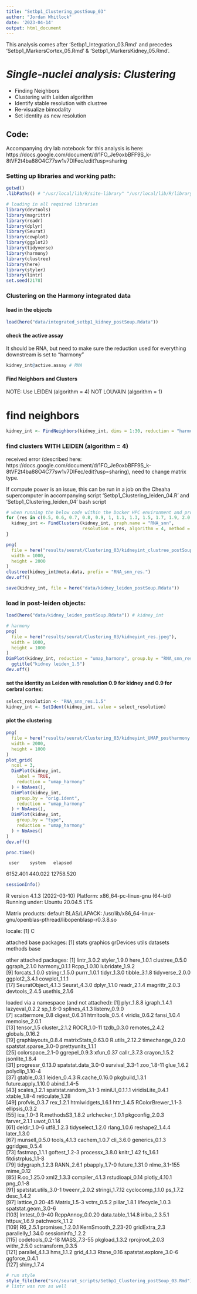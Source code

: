 ```yaml
---
title: "Setbp1_Clustering_postSoup_03"
author: "Jordan Whitlock"
date: '2023-04-14'
output: html_document
---
```

This analysis comes after 'Setbp1_Integration_03.Rmd' and precedes 'Setbp1_MarkersCortex_05.Rmd' & 'Setbp1_MarkersKidney_05.Rmd'.

# *Single-nuclei analysis: Clustering*
* Finding Neighbors
* Clustering with Leiden algorithm
* Identify stable resolution with clustree
* Re-visualize bimodality
* Set identity as new resolution

## Code: 

Accompanying dry lab notebook for this analysis is here: https://docs.google.com/document/d/1FO_Je9oxbBFF9S_k-8tVF2t4ba88O4C77sw1v7DIFec/edit?usp=sharing

### Setting up libraries and working path:

```r
getwd()
.libPaths() # "/usr/local/lib/R/site-library" "/usr/local/lib/R/library" "/home/jbarham3/R/x86_64-pc-linux-gnu-library/4.1"
```

```r
# loading in all required libraries
library(devtools)
library(magrittr)
library(readr)
library(dplyr)
library(Seurat)
library(cowplot)
library(ggplot2)
library(tidyverse)
library(harmony)
library(clustree)
library(here)
library(styler)
library(lintr)
set.seed(2178)
```

### Clustering on the Harmony integrated data

#### load in the objects
```r
load(here("data/integrated_setbp1_kidney_postSoup.Rdata"))
```


#### check the active assay
It should be RNA, but need to make sure the reduction used for everything downstream is set to "harmony"
```r
kidney_int@active.assay # RNA
```

#### Find Neighbors and Clusters

NOTE: Use LEIDEN (algorithm = 4) NOT LOUVAIN (algorithm = 1)

# find neighbors
```r
kidney_int <- FindNeighbors(kidney_int, dims = 1:30, reduction = "harmony")
```

### find clusters WITH LEIDEN (algorithm = 4)
received error (described here: https://docs.google.com/document/d/1FO_Je9oxbBFF9S_k-8tVF2t4ba88O4C77sw1v7DIFec/edit?usp=sharing), need to change matrix type.

If compute power is an issue, this can be run in a job on the Cheaha supercomputer in accompanying script 'Setbp1_Clustering_leiden_04.R' and 'Setbp1_Clustering_leiden_04' bash script
```r
# when running the below code within the Docker HPC environment and prompted about a miniconda install respond No
for (res in c(0.5, 0.6, 0.7, 0.8, 0.9, 1, 1.1, 1.3, 1.5, 1.7, 1.9, 2.0, 2.2)) {
  kidney_int <- FindClusters(kidney_int, graph.name = "RNA_snn",
                             resolution = res, algorithm = 4, method = "igraph")
}

png(
  file = here("results/seurat/Clustering_03/kidneyint_clustree_postSoup.png"),
  width = 1000,
  height = 2000
)
clustree(kidney_int@meta.data, prefix = "RNA_snn_res.")
dev.off()

save(kidney_int, file = here("data/kidney_leiden_postSoup.Rdata"))
```


### load in post-leiden objects:
```r
load(here("data/kidney_leiden_postSoup.Rdata")) # kidney_int
```

```r
# harmony
png(
  file = here("results/seurat/Clustering_03/kidneyint_res.jpeg"),
  width = 1000,
  height = 1000
)
DimPlot(kidney_int, reduction = "umap_harmony", group.by = "RNA_snn_res.1.5") +
  ggtitle("kidney leiden_1.5")
dev.off()
```

#### set the identity as Leiden with resolution 0.9 for kidney and 0.9 for cerbral cortex:
```r
select_resolution <- "RNA_snn_res.1.5"
kidney_int <- SetIdent(kidney_int, value = select_resolution)
```

#### plot the clustering
```r
png(
  file = here("results/seurat/Clustering_03/kidneyint_UMAP_postharmony.jpeg"),
  width = 2000,
  height = 1000
)
plot_grid(
  ncol = 3,
  DimPlot(kidney_int,
    label = TRUE,
    reduction = "umap_harmony"
  ) + NoAxes(),
  DimPlot(kidney_int,
    group.by = "orig.ident",
    reduction = "umap_harmony"
  ) + NoAxes(),
  DimPlot(kidney_int,
    group.by = "type",
    reduction = "umap_harmony"
  ) + NoAxes()
)
dev.off()
```

```r
proc.time()
```
     user    system   elapsed 
 6152.401   440.022 12758.520

```r
sessionInfo()
```
R version 4.1.3 (2022-03-10)
Platform: x86_64-pc-linux-gnu (64-bit)
Running under: Ubuntu 20.04.5 LTS

Matrix products: default
BLAS/LAPACK: /usr/lib/x86_64-linux-gnu/openblas-pthread/libopenblasp-r0.3.8.so

locale:
[1] C

attached base packages:
[1] stats     graphics  grDevices utils     datasets  methods   base     

other attached packages:
 [1] lintr_3.0.2        styler_1.9.0       here_1.0.1         clustree_0.5.0     ggraph_2.1.0       harmony_0.1.1      Rcpp_1.0.10        lubridate_1.9.2   
 [9] forcats_1.0.0      stringr_1.5.0      purrr_1.0.1        tidyr_1.3.0        tibble_3.1.8       tidyverse_2.0.0    ggplot2_3.4.1      cowplot_1.1.1     
[17] SeuratObject_4.1.3 Seurat_4.3.0       dplyr_1.1.0        readr_2.1.4        magrittr_2.0.3     devtools_2.4.5     usethis_2.1.6     

loaded via a namespace (and not attached):
  [1] plyr_1.8.8             igraph_1.4.1           lazyeval_0.2.2         sp_1.6-0               splines_4.1.3          listenv_0.9.0         
  [7] scattermore_0.8        digest_0.6.31          htmltools_0.5.4        viridis_0.6.2          fansi_1.0.4            memoise_2.0.1         
 [13] tensor_1.5             cluster_2.1.2          ROCR_1.0-11            tzdb_0.3.0             remotes_2.4.2          globals_0.16.2        
 [19] graphlayouts_0.8.4     matrixStats_0.63.0     R.utils_2.12.2         timechange_0.2.0       spatstat.sparse_3.0-0  prettyunits_1.1.1     
 [25] colorspace_2.1-0       ggrepel_0.9.3          xfun_0.37              callr_3.7.3            crayon_1.5.2           jsonlite_1.8.4        
 [31] progressr_0.13.0       spatstat.data_3.0-0    survival_3.3-1         zoo_1.8-11             glue_1.6.2             polyclip_1.10-4       
 [37] gtable_0.3.1           leiden_0.4.3           R.cache_0.16.0         pkgbuild_1.3.1         future.apply_1.10.0    abind_1.4-5           
 [43] scales_1.2.1           spatstat.random_3.1-3  miniUI_0.1.1.1         viridisLite_0.4.1      xtable_1.8-4           reticulate_1.28       
 [49] profvis_0.3.7          rex_1.2.1              htmlwidgets_1.6.1      httr_1.4.5             RColorBrewer_1.1-3     ellipsis_0.3.2        
 [55] ica_1.0-3              R.methodsS3_1.8.2      urlchecker_1.0.1       pkgconfig_2.0.3        farver_2.1.1           uwot_0.1.14           
 [61] deldir_1.0-6           utf8_1.2.3             tidyselect_1.2.0       rlang_1.0.6            reshape2_1.4.4         later_1.3.0           
 [67] munsell_0.5.0          tools_4.1.3            cachem_1.0.7           cli_3.6.0              generics_0.1.3         ggridges_0.5.4        
 [73] fastmap_1.1.1          goftest_1.2-3          processx_3.8.0         knitr_1.42             fs_1.6.1               fitdistrplus_1.1-8    
 [79] tidygraph_1.2.3        RANN_2.6.1             pbapply_1.7-0          future_1.31.0          nlme_3.1-155           mime_0.12             
 [85] R.oo_1.25.0            xml2_1.3.3             compiler_4.1.3         rstudioapi_0.14        plotly_4.10.1          png_0.1-8             
 [91] spatstat.utils_3.0-1   tweenr_2.0.2           stringi_1.7.12         cyclocomp_1.1.0        ps_1.7.2               desc_1.4.2            
 [97] lattice_0.20-45        Matrix_1.5-3           vctrs_0.5.2            pillar_1.8.1           lifecycle_1.0.3        spatstat.geom_3.0-6   
[103] lmtest_0.9-40          RcppAnnoy_0.0.20       data.table_1.14.8      irlba_2.3.5.1          httpuv_1.6.9           patchwork_1.1.2       
[109] R6_2.5.1               promises_1.2.0.1       KernSmooth_2.23-20     gridExtra_2.3          parallelly_1.34.0      sessioninfo_1.2.2     
[115] codetools_0.2-18       MASS_7.3-55            pkgload_1.3.2          rprojroot_2.0.3        withr_2.5.0            sctransform_0.3.5     
[121] parallel_4.1.3         hms_1.1.2              grid_4.1.3             Rtsne_0.16             spatstat.explore_3.0-6 ggforce_0.4.1         
[127] shiny_1.7.4                   

```r
# run style
style_file(here("src/seurat_scripts/Setbp1_Clustering_postSoup_03.Rmd"))
# lintr was run as well
```
